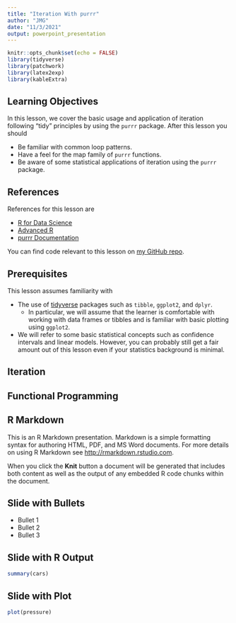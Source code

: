 ```yaml
---
title: "Iteration With purrr"
author: "JMG"
date: "11/3/2021"
output: powerpoint_presentation
---
```


```r
knitr::opts_chunk$set(echo = FALSE)
library(tidyverse)
library(patchwork)
library(latex2exp)
library(kableExtra)
```

## Learning Objectives

In this lesson, we cover the basic usage and application of iteration following "tidy" principles by using the `purrr` package. After this lesson you should

- Be familiar with common loop patterns.
- Have a feel for the map family of `purrr` functions. 
- Be aware of some statistical applications of iteration using the `purrr` package.


## References 

References for this lesson are

- [R for Data Science](https://r4ds.had.co.nz/)
- [Advanced R](https://adv-r.hadley.nz/)
- [purrr Documentation](https://purrr.tidyverse.org/)

You can find code relevant to this lesson on [my GitHub repo](https://github.com/jmgraham30/SWBmodules). 

## Prerequisites

This lesson assumes familiarity with

- The use of [tidyverse](https://www.tidyverse.org/) packages such as `tibble`, `ggplot2`, and `dplyr`. 
  - In particular, we will assume that the learner is comfortable with working with data frames or tibbles and is familiar with basic plotting using `ggplot2`.  

- We will refer to some basic statistical concepts such as confidence intervals and linear models. However, you can probably still get a fair amount out of this lesson even if your statistics background is minimal.  

## Iteration 


## Functional Programming




## R Markdown

This is an R Markdown presentation. Markdown is a simple formatting syntax for authoring HTML, PDF, and MS Word documents. For more details on using R Markdown see <http://rmarkdown.rstudio.com>.

When you click the **Knit** button a document will be generated that includes both content as well as the output of any embedded R code chunks within the document.

## Slide with Bullets

- Bullet 1
- Bullet 2
- Bullet 3

## Slide with R Output

```r
summary(cars)
```

## Slide with Plot

```r
plot(pressure)
```

